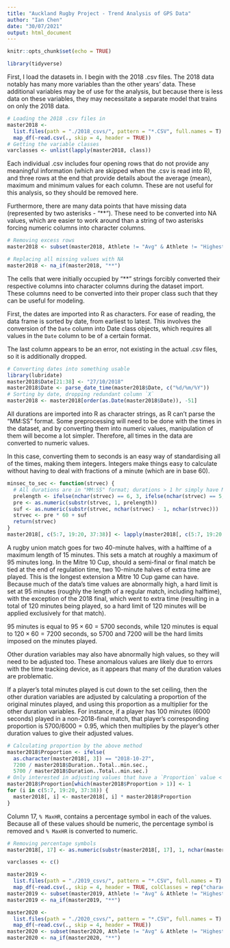 ```yaml
---
title: "Auckland Rugby Project - Trend Analysis of GPS Data"
author: "Ian Chen"
date: "30/07/2021"
output: html_document
---
```


```r
knitr::opts_chunk$set(echo = TRUE)
```

```r
library(tidyverse)
```

First, I load the datasets in. I begin with the 2018 .csv files. The 2018 data notably has many more variables than the other years' data. These additional variables may be of use for the analysis, but because there is less data on these variables, they may necessitate a separate model that trains on only the 2018 data.

```r
# Loading the 2018 .csv files in
master2018 <- 
  list.files(path = "./2018_csvs/", pattern = "*.CSV", full.names = T) %>% 
  map_df(~read.csv(., skip = 4, header = TRUE))
# Getting the variable classes
varclasses <- unlist(lapply(master2018, class))
```

Each individual .csv includes four opening rows that do not provide any meaningful information (which are skipped when the .csv is read into R), and three rows at the end that provide details about the average (mean), maximum and minimum values for each column. These are not useful for this analysis, so they should be removed here.

Furthermore, there are many data points that have missing data (represented by two asterisks - "**"). These need to be converted into NA values, which are easier to work around than a string of two asterisks forcing numeric columns into character columns.

```r
# Removing excess rows
master2018 <- subset(master2018, Athlete != "Avg" & Athlete != "Highest" & Athlete != "Lowest")

# Replacing all missing values with NA
master2018 <- na_if(master2018, "**")
```

The cells that were initially occupied by "**" strings forcibly converted their respective columns into character columns during the dataset import. These columns need to be converted into their proper class such that they can be useful for modeling.

First, the dates are imported into R as characters. For ease of reading, the data frame is sorted by date, from earliest to latest. This involves the conversion of the `Date` column into Date class objects, which requires all values in the `Date` column to be of a certain format.

The last column appears to be an error, not existing in the actual .csv files, so it is additionally dropped.

```r
# Converting dates into something usable
library(lubridate)
master2018$Date[21:38] <- "27/10/2018"
master2018$Date <- parse_date_time(master2018$Date, c("%d/%m/%Y"))
# Sorting by date, dropping redundant column `X`
master2018 <- master2018[order(as.Date(master2018$Date)), -51]
```

All durations are imported into R as character strings, as R can't parse the "MM:SS" format. Some preprocessing will need to be done with the times in the dataset, and by converting them into numeric values, manipulation of them will become a lot simpler. Therefore, all times in the data are converted to numeric values.

In this case, converting them to seconds is an easy way of standardising all of the times, making them integers. Integers make things easy to calculate without having to deal with fractions of a minute (which are in base 60).

```r
minsec_to_sec <- function(strvec) {
  # All durations are in "MM:SS" format; durations > 1 hr simply have MM > 59
  prelength <- ifelse(nchar(strvec) == 6, 3, ifelse(nchar(strvec) == 5, 2, 1))
  pre <- as.numeric(substr(strvec, 1, prelength))
  suf <- as.numeric(substr(strvec, nchar(strvec) - 1, nchar(strvec)))
  strvec <- pre * 60 + suf
  return(strvec)
}
master2018[, c(5:7, 19:20, 37:38)] <- lapply(master2018[, c(5:7, 19:20, 37:38)], minsec_to_sec)
```

A rugby union match goes for two 40-minute halves, with a halftime of a maximum length of 15 minutes. This sets a match at roughly a maximum of 95 minutes long. In the Mitre 10 Cup, should a semi-final or final match be tied at the end of regulation time, two 10-minute halves of extra time are played. This is the longest extension a Mitre 10 Cup game can have. Because much of the data's time values are abnormally high, a hard limit is set at 95 minutes (roughly the length of a regular match, including halftime), with the exception of the 2018 final, which went to extra time (resulting in a total of 120 minutes being played, so a hard limit of 120 minutes will be applied exclusively for that match).

95 minutes is equal to $95 \times 60 = 5700$ seconds, while 120 minutes is equal to $120 \times 60 = 7200$ seconds, so 5700 and 7200 will be the hard limits imposed on the minutes played.

Other duration variables may also have abnormally high values, so they will need to be adjusted too. These anomalous values are likely due to errors with the time tracking device, as it appears that many of the duration values are problematic.

If a player's total minutes played is cut down to the set ceiling, then the other duration variables are adjusted by calculating a proportion of the original minutes played, and using this proportion as a multiplier for the other duration variables. For instance, if a player has 100 minutes (6000 seconds) played in a non-2018-final match, that player's corresponding proportion is $5700/6000 = 0.95$, which then multiplies by the player's other duration values to give their adjusted values.

```r
# Calculating proportion by the above method
master2018$Proportion <- ifelse(
  as.character(master2018[, 3]) == "2018-10-27", 
  7200 / master2018$Duration..Total..min.sec., 
  5700 / master2018$Duration..Total..min.sec.)
# Only interested in adjusting values that have a `Proportion` value < 1
master2018$Proportion[which(master2018$Proportion > 1)] <- 1
for (i in c(5:7, 19:20, 37:38)) {
  master2018[, i] <- master2018[, i] * master2018$Proportion
}
```

Column 17, `% MaxHR`, contains a percentage symbol in each of the values. Because all of these values should be numeric, the percentage symbol is removed and `% MaxHR` is converted to numeric.

```r
# Removing percentage symbols
master2018[, 17] <- as.numeric(substr(master2018[, 17], 1, nchar(master2018[, 17]) - 1))
```



```r
varclasses <- c()

master2019 <- 
  list.files(path = "./2019_csvs/", pattern = "*.CSV", full.names = T) %>% 
  map_df(~read.csv(., skip = 4, header = TRUE, colClasses = rep("character", 17)))
master2019 <- subset(master2019, Athlete != "Avg" & Athlete != "Highest" & Athlete != "Lowest")
master2019 <- na_if(master2019, "**")

master2020 <- 
  list.files(path = "./2020_csvs/", pattern = "*.CSV", full.names = T) %>% 
  map_df(~read.csv(., skip = 4, header = TRUE))
master2020 <- subset(master2020, Athlete != "Avg" & Athlete != "Highest" & Athlete != "Lowest")
master2020 <- na_if(master2020, "**")
```

